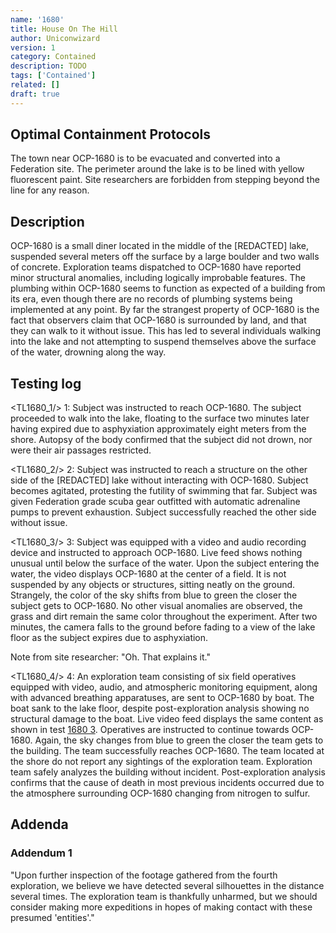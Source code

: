 ```yaml
---
name: '1680'
title: House On The Hill
author: Uniconwizard
version: 1
category: Contained
description: TODO
tags: ['Contained']
related: []
draft: true
---
```


## Optimal Containment Protocols 
The town near OCP-1680 is to be evacuated and converted into a Federation site.
The perimeter around the lake is to be lined with yellow fluorescent paint.
Site researchers are forbidden from stepping beyond the line for any reason.


## Description
OCP-1680 is a small diner located in the middle of the [REDACTED] lake, suspended several meters off the surface by a large boulder and two walls of concrete.
Exploration teams dispatched to OCP-1680 have reported minor structural anomalies, including logically improbable features.
The plumbing within OCP-1680 seems to function as expected of a building from its era, even though there are no records of plumbing systems being implemented at any point.
By far the strangest property of OCP-1680 is the fact that observers claim that OCP-1680 is surrounded by land, and that they can walk to it without issue.
This has led to several individuals walking into the lake and not attempting to suspend themselves above the surface of the water, drowning along the way.


## Testing log
<TL1680_1/>
1: Subject was instructed to reach OCP-1680.
The subject proceeded to walk into the lake, floating to the surface two minutes later having expired due to asphyxiation approximately eight meters from the shore.
Autopsy of the body confirmed that the subject did not drown, nor were their air passages restricted.

<TL1680_2/>
2: Subject was instructed to reach a structure on the other side of the <Redacted>[REDACTED]</Redacted> lake without interacting with OCP-1680.
Subject becomes agitated, protesting the futility of swimming that far.
Subject was given Federation grade scuba gear outfitted with automatic adrenaline pumps to prevent exhaustion.
Subject successfully reached the other side without issue.

<TL1680_3/>
3: Subject was equipped with a video and audio recording device and instructed to approach OCP-1680.
Live feed shows nothing unusual until below the surface of the water.
Upon the subject entering the water, the video displays OCP-1680 at the center of a field.
It is not suspended by any objects or structures, sitting neatly on the ground.
Strangely, the color of the sky shifts from blue to green the closer the subject gets to OCP-1680.
No other visual anomalies are observed, the grass and dirt remain the same color throughout the experiment.
After two minutes, the camera falls to the ground before fading to a view of the lake floor as the subject expires due to asphyxiation.


Note from site researcher: "Oh. That explains it." 

<TL1680_4/>
4: An exploration team consisting of six field operatives equipped with video, audio, and atmospheric monitoring equipment, along with advanced breathing apparatuses, are sent to OCP-1680 by boat.
The boat sank to the lake floor, despite post-exploration analysis showing no structural damage to the boat.
Live video feed displays the same content as shown in test [1680 3](#test-log-1680-3). Operatives are instructed to continue towards OCP-1680.
Again, the sky changes from blue to green the closer the team gets to the building.
The team successfully reaches OCP-1680.
The team located at the shore do not report any sightings of the exploration team.
Exploration team safely analyzes the building without incident.
Post-exploration analysis confirms that the cause of death in most previous incidents occurred due to the atmosphere surrounding OCP-1680 changing from nitrogen to sulfur.


## Addenda
### Addendum 1
"Upon further inspection of the footage gathered from the fourth exploration, we believe we have detected several silhouettes in the distance several times.
The exploration team is thankfully unharmed, but we should consider making more expeditions in hopes of making contact with these presumed 'entities'."
